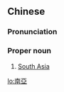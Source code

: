 {{also|南亚}}
==Chinese==
{{zh-forms|s=南亚}}

===Pronunciation===
{{zh-pron
|m=Nán亞
|c=naam4 aa3
|mn=Lâm-a
|cat=pn
}}

===Proper noun===
{{zh-proper noun}}

# [[South Asia]]

[[lo:南亞]]